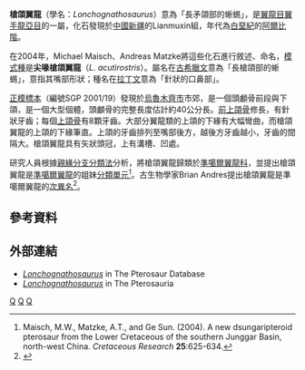 {{Automatic taxobox
| taxon = Lonchognathosaurus
| fossil_range = [[白堊紀|白堊紀]]早期
| image = 
| image_caption = 
| authority = Maisch, Matzke, and Sun, 2004
| subdivision_ranks = [[種|種]]
| subdivision =
*'''尖喙槍頜翼龍 ''L. acutirostris''''' <br><small>Maisch ''et al.'', 2004 ([[模式種|模式種]])</small>
}}

'''槍頜翼龍'''（學名：''Lonchognathosaurus''）意為「長矛頜部的蜥蜴」，是[[翼龍目|翼龍目]][[翼手龍亞目|翼手龍亞目]]的一屬，化石發現於[[中國|中國]][[新疆|新疆]]的Lianmuxin組，年代為[[白堊紀|白堊紀]]的[[阿爾比階|阿爾比階]]。

在2004年，Michael Maisch、Andreas Matzke將這些化石進行敘述、命名，[[模式種|模式種]]是'''尖喙槍頜翼龍'''（''L. acutirostris''）。屬名在[[古希臘文|古希臘文]]意為「長槍頜部的蜥蜴」，意指其嘴部形狀；種名在[[拉丁文|拉丁文]]意為「針狀的口鼻部」。

[[正模標本|正模標本]]（編號SGP 2001/19）發現於[[烏魯木齊市|烏魯木齊市]]市郊，是一個頭顱骨前段與下頜，是一個大型個體，頭顱骨的完整長度估計約40公分長。[[前上頜骨|前上頜骨]]修長，有針狀牙齒；每個[[上頜骨|上頜骨]]有8顆牙齒。大部分翼龍類的上頜的下緣有大幅彎曲，而槍頜翼龍的上頜的下緣筆直。上頜的牙齒排列至嘴部後方，越後方牙齒越小，牙齒的間隔大。槍頜翼龍具有矢狀頭冠，上有溝槽、凹處。

研究人員根據[[親緣分支分類法|親緣分支分類法]]分析，將槍頜翼龍歸類於[[準噶爾翼龍科|準噶爾翼龍科]]，並提出槍頜翼龍是[[準噶爾翼龍|準噶爾翼龍]]的姐妹[[分類單元|分類單元]]<ref name=MMS04>Maisch, M.W., Matzke, A.T., and Ge Sun. (2004).  A new dsungaripteroid pterosaur from the Lower Cretaceous of the southern Junggar Basin, north-west China. ''Cretaceous Research'' '''25''':625-634.</ref>。古生物學家Brian Andres提出槍頜翼龍是準噶爾翼龍的[[次異名|次異名]]<ref name=ACX10>{{cite journal |last=Andres |first=B. |coauthors=Clark, J. M.; and Xing, X. |year=2010 |title=A new rhamphorhynchid pterosaur from the Upper Jurassic of Xinjiang, China, and the phylogenetic relationships of basal pterosaurs |journal=Journal of Vertebrate Paleontology |volume=30 |issue=1 |pages=163–187 |doi=10.1080/02724630903409220}}</ref>。

==參考資料==
{{Reflist}}

==外部連結==
*[http://www.pterosaur.co.uk/species/LCP/Dsung/lonchognathosaurus.htm ''Lonchognathosaurus''] {{Wayback|url=http://www.pterosaur.co.uk/species/LCP/Dsung/lonchognathosaurus.htm |date=20080517111431 }} in The Pterosaur Database
*[https://web.archive.org/web/20070923153915/http://archosauria.org/pterosauria/taxonomy/genera/lonchognathosaurus.html ''Lonchognathosaurus''] in The Pterosauria
{{翼龍目|Az.}}
{{Taxonbar|from=Q2585688}}

[[Category:2004年描述的分类群|Q]]
[[Category:準噶爾翼龍超科|Q]]
[[Category:白堊紀翼龍類|Q]]